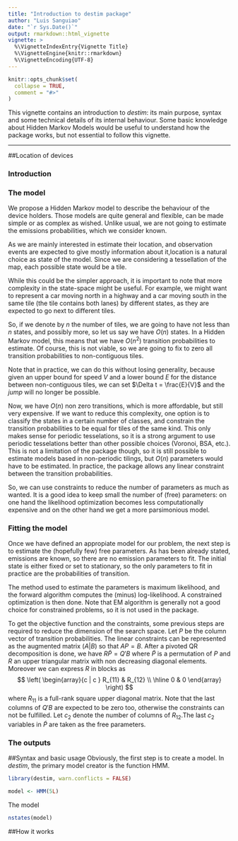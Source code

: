 ```yaml
---
title: "Introduction to destim package"
author: "Luis Sanguiao"
date: "`r Sys.Date()`"
output: rmarkdown::html_vignette
vignette: >
  %\VignetteIndexEntry{Vignette Title}
  %\VignetteEngine{knitr::rmarkdown}
  %\VignetteEncoding{UTF-8}
---
```


```r
knitr::opts_chunk$set(
  collapse = TRUE,
  comment = "#>"
)
```

This vignette contains an introduction to *destim*: its main purpose, syntax and some technical details of its internal behaviour. Some basic knowledge about Hidden Markov Models would be useful to understand how the package works, but not essential to follow this vignette.

***

##Location of devices

### Introduction

### The model
We propose a Hidden Markov model to describe the behaviour of the device holders. Those models are quite general and flexible, can be made simple or as complex as wished. Unlike usual, we are not going to estimate the emissions probabilities, which we consider known.

As we are mainly interested in estimate their location, and observation events are expected to give mostly information about it,location is a natural choice as state of the model. Since we are considering a tessellation of the map, each possible state would be a tile.

While this could be the simpler approach, it is important to note that more complexity in the state-space might be useful. For example, we might want to represent a car moving north in a highway and a car moving south in the same tile (the tile contains both lanes) by different states, as they are expected to go next to different tiles.

So, if we denote by $n$ the number of tiles, we are going to have not less than $n$ states, and possibly more, so let us say we have $O(n)$ states. In a Hidden Markov model, this means that we have $O(n^2)$ transition probabilities to estimate. Of course, this is not viable, so we are going to fix to zero all transition probabilities to non-contiguous tiles.

Note that in practice, we can do this without losing generality, because given an upper bound for speed $V$ and a lower bound $E$ for the distance between non-contiguous tiles, we can set $\Delta t = \frac{E}{V}$ and the *jump* will no longer be possible.

Now, we have $O(n)$ non zero transitions, which is more affordable, but still very expensive. If we want to reduce this complexity, one option is to classify the states in a certain number of classes, and constrain the transition probabilities to be equal for tiles of the same kind. This only makes sense for periodic tesselations, so it is a strong argument to use periodic tesselations better than other possible choices (Voronoi, BSA, etc.). This is not a limitation of the package though, so it is still possible to estimate models based in non-periodic tilings, but $O(n)$ parameters would have to be estimated. In practice, the package allows any linear constraint between the transition probabilities.

So, we can use constraints to reduce the number of parameters as much as wanted. It is a good idea to keep small the number of (free) parameters: on one hand the likelihood optimization becomes less computationally expensive and on the other hand we get a more parsimonious model.

### Fitting the model
Once we have defined an appropiate model for our problem, the next step is to estimate the (hopefully few) free parameters. As has been already stated, emissions are known, so there are no emission parameters to fit. The initial state is either fixed or set to stationary, so the only parameters to fit in practice are the probabilities of transition.

The method used to estimate the parameters is maximum likelihood, and the forward algorithm computes the (minus) log-likelihood. A constrained optimization is then done. Note that EM algorithm is generally not a good choice for constrained problems, so it is not used in the package.

To get the objective function and the constraints, some previous steps are required to reduce the dimension of the search space. Let $P$ be the column vector of transition probabilities. The linear constraints can be represented as the augmented matrix $(A \vert B)$ so that $AP = B$. After a pivoted QR decomposition is done, we have $R \tilde{P} = Q' B$ where $\tilde{P}$ is a permutation of $P$ and $R$ an upper triangular matrix with non decreasing diagonal elements. Moreover we can express $R$ in blocks as
$$
\left(
\begin{array}{c | c }
R_{11} & R_{12} \\
\hline
0 & 0
\end{array}
\right)
$$
where $R_{11}$ is a full-rank square upper diagonal matrix. Note that the last columns of $Q'B$ are expected to be zero too, otherwise the constraints can not be fulfilled. Let $c_2$ denote the number of columns of $R_{12}$.The last $c_2$ variables in $\tilde{P}$ are taken as the free parameters. 



### The outputs

##Syntax and basic usage
Obviously, the first step is to create a model. In *destim*, the primary model creator is the function HMM.
```r
library(destim, warn.conflicts = FALSE)
```
```r
model <- HMM(5L)
```
The model

```r
nstates(model)
```

##How it works
